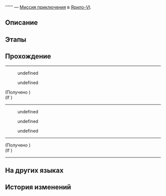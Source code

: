 {{Дополнить|Диалоги.}}
{{Миссия Инфобокс
|id              = 4040105
|Название        = 
|Изображение     = Миссия Освоения .png
|Тип             = Миссия приключения
|События         = 
|Глава           = 
|Условия         = Завершена [[Миссия Освоения]] ''[[Молодая гвардия]]''
|Персонажи       = Защитник общественной собственности; Первопроходец
|СтартЛокация    = Запретная зона Среброгривых Стражей
|Мир             = Ярило-VI
|Локации         = Запретная зона Среброгривых Стражей
|Предыдущая      = 
|Следующая       = 
|Награды         = Журнал приключений*2; Shield (Item)*20
}}
'''''' — [[Миссия приключения]] в [[Ярило-VI]].

==Описание==
{{Описание|<!--официальное описание из Перекрёстка судеб-->}}

==Этапы==


==Прохождение==
{{Дополнить}}

<!--Unknown TalkSentence: 411050101-->
:<!--1-second delay-->
----
<!--Unknown TalkSentence: 411050102-->
:{{Диалог|Стрелка}} undefined
:{{Диалог|Стрелка}} undefined
<!--Unknown TalkSentence: 411050104-->
<!--Unknown TalkSentence: 411050105-->

;(Получено {{Item|Похвала высокой морали|20|x=1|text=Похвала высокой морали}})
;(If {{cx}}<!--SubMission Finish: 404010502-->)
----
<!--Unknown TalkSentence: 411050201-->
<!--Unknown TalkSentence: 411050202-->
:{{Диалог|Стрелка}} undefined
:{{Диалог|Стрелка}} undefined
:{{Диалог|Стрелка}} undefined
<!--Unknown TalkSentence: 411050204-->
<!--Unknown TalkSentence: 411050209-->
<!--Unknown TalkSentence: 411050210-->
----
;(Получено {{Item|Похвала высокой морали|20|x=1|text=Похвала высокой морали}})
;(If {{cx}}<!--SubMission not Finish: 404010502-->)
<!--Unknown TalkSentence: 411050211-->
<!--Unknown TalkSentence: 411050212-->
<!--Unknown TalkSentence: 411050213-->
<!--Unknown TalkSentence: 411050214-->
----
{{Диалог Конец}}

==На других языках==
{{На других языках
|en   = 
|zhs  = 
|zht  = 
|ja   = 
|ko   = 
|es   = 
|fr   = 
|ru   = 
|th   = 
|vi   = 
|de   = 
|id   = 
|pt   = 
}}

==История изменений==
{{История изменений|2.7}}
